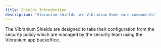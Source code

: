 ```yaml
---
title: Shields Introduction
description: 'Vibranium shields are Vibranium Dome core components'
---
```


The Vibranium Shields are designed to take their configuration from the security policy which are managed by the security team using the Vibranium app backoffice.
